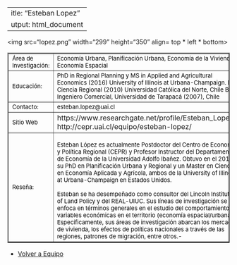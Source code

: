  ---
title: "Esteban Lopez"
output: html_document
---
<html>
<body>
 
<img src="lopez.png" width="299" height="350" align= top * left * bottom>

<table border="2">

<tr>
<td> <font size="2" color="black"> Área de Investigación:</font>
 </td>

<td> <font size="2" color="black"> Economía Urbana, Planificación Urbana, Economía de la Vivienda, Economía Espacial </font></td>

<tr>

<td> <font size="2" color="black"> Educación:</font>
 </td>

<td> <font size="2" color="black"> PhD in Regional Planning y MS in Applied and Agricultural Economics (2016) University of Illinois at Urbana-Champaign.
MS Ciencia Regional (2010) Universidad Católica del Norte, Chile 
BS Ingeniero Comercial, Universidad de Tarapacá (2007), Chile </font>
</font>
</td>

</tr>

<tr>
<td> <font size="2" color="black"> Contacto:</font> </td>

<td> <font size="2" color="black"> esteban.lopez@uai.cl </font> </td>

</tr>

<tr> 
<td > <font size="2" color="black"> Sitio Web </font> </td> 
<td> https://www.researchgate.net/profile/Esteban_Lopez5  
http://cepr.uai.cl/equipo/esteban-lopez/</td>

<tr>
<td> 
<font size="2" color="black"> Reseña: </font> </td>
<td><font size="2" color="black"> 
Esteban López es actualmente Postdoctor del Centro de Economía y Política Regional (CEPR) y Profesor Instructor del Departamento de Economía de la Universidad Adolfo Ibañez. Obtuvo en el 2016 su PhD en Planificación Urbana y Regional y un Master en Ciencias en Economía Aplicada y Agrícola, ambos de la University of Illinois at Urbana-Champaign en Estados Unidos. 

Esteban se ha desempeñado como consultor del Lincoln Institute of Land Policy y del REAL-UIUC. Sus líneas de investigación se enfoca en términos generales en el estudio del comportamiento de variables económicas en el territorio (economía espacial/urbana). Específicamente, sus áreas de investigación abarcan los mercados de vivienda, los efectos de políticas nacionales a través de las regiones, patrones de migración, entre otros.-
  </font>
</td>
</tr>
</tr>


</table> 

- <a href="equipo.html"> Volver a Equipo </a>

</body>


</html>

